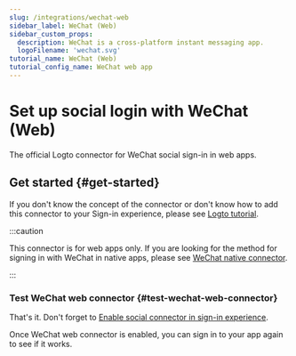 ```yaml
---
slug: /integrations/wechat-web
sidebar_label: WeChat (Web)
sidebar_custom_props:
  description: WeChat is a cross-platform instant messaging app.
  logoFilename: 'wechat.svg'
tutorial_name: WeChat (Web)
tutorial_config_name: WeChat web app
---
```




# Set up social login with WeChat (Web)

The official Logto connector for WeChat social sign-in in web apps.

<GuideTip />

## Get started \{#get-started}

If you don't know the concept of the connector or don't know how to add this connector to your Sign-in experience, please see [Logto tutorial](/connectors/social-connectors).

:::caution

This connector is for web apps only. If you are looking for the method for signing in with WeChat in native apps, please see [WeChat native connector](/integrations/wechat-native).

:::

<Integration />

### Test WeChat web connector \{#test-wechat-web-connector}

That's it. Don't forget to [Enable social connector in sign-in experience](/connectors/social-connectors/#enable-social-sign-in).

Once WeChat web connector is enabled, you can sign in to your app again to see if it works.
